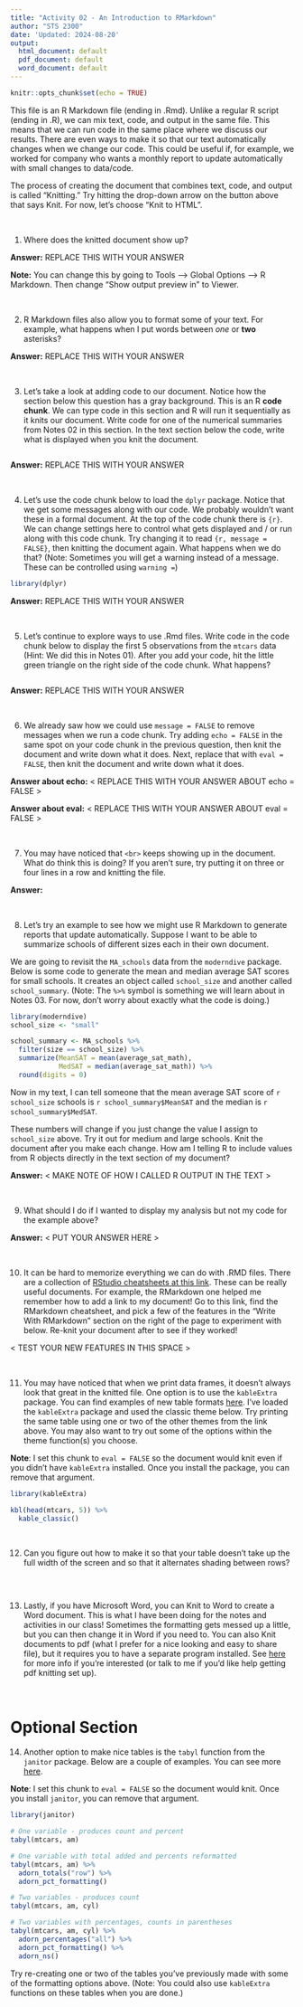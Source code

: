 ```yaml
---
title: "Activity 02 - An Introduction to RMarkdown"
author: "STS 2300"
date: 'Updated: 2024-08-20'
output:
  html_document: default
  pdf_document: default
  word_document: default
---
```


```r
knitr::opts_chunk$set(echo = TRUE)
```

This file is an R Markdown file (ending in .Rmd). Unlike a regular R script (ending in .R), we can mix text, code, and output in the same file. This means that we can run code in the same place where we discuss our results. There are even ways to make it so that our text automatically changes when we change our code. This could be useful if, for example, we worked for company who wants a monthly report to update automatically with small changes to data/code.

The process of creating the document that combines text, code, and output is called "Knitting." Try hitting the drop-down arrow on the button above that says Knit. For now, let's choose "Knit to HTML".

<br>


1. Where does the knitted document show up?

**Answer:** REPLACE THIS WITH YOUR ANSWER

**Note:** You can change this by going to Tools --> Global Options --> R Markdown. Then change "Show output preview in" to Viewer.

<br>


2. R Markdown files also allow you to format some of your text. For example, what happens when I put words between *one* or **two** asterisks?

**Answer:** REPLACE THIS WITH YOUR ANSWER

<br>


3. Let's take a look at adding code to our document. Notice how the section below this question has a gray background. This is an R **code chunk**. We can type code in this section and R will run it sequentially as it knits our document. Write code for one of the numerical summaries from Notes 02 in this section. In the text section below the code, write what is displayed when you knit the document.

```r

```

**Answer:** REPLACE THIS WITH YOUR ANSWER

<br>


4. Let's use the code chunk below to load the `dplyr` package. Notice that we get some messages along with our code. We probably wouldn't want these in a formal document. At the top of the code chunk there is `{r}`. We can change settings here to control what gets displayed and / or run along with this code chunk. Try changing it to read `{r, message = FALSE}`, then knitting the document again. What happens when we do that? (Note: Sometimes you will get a warning instead of a message. These can be controlled using `warning =`)

```r
library(dplyr)
```

**Answer:** REPLACE THIS WITH YOUR ANSWER

<br>


5. Let's continue to explore ways to use .Rmd files. Write code in the code chunk below to display the first 5 observations from the `mtcars` data (Hint: We did this in Notes 01). After you add your code, hit the little green triangle on the right side of the code chunk. What happens?

```r

```

**Answer:** REPLACE THIS WITH YOUR ANSWER

<br>


6. We already saw how we could use `message = FALSE` to remove messages when we run a code chunk. Try adding `echo = FALSE` in the same spot on your code chunk in the previous question, then knit the document and write down what it does. Next, replace that with `eval = FALSE`, then knit the document and write down what it does.

**Answer about echo:** < REPLACE THIS WITH YOUR ANSWER ABOUT echo = FALSE >

**Answer about eval:** < REPLACE THIS WITH YOUR ANSWER ABOUT eval = FALSE >

<br>


7. You may have noticed that `<br>` keeps showing up in the document. What do think this is doing? If you aren't sure, try putting it on three or four lines in a row and knitting the file.

**Answer:**

<br>


8. Let's try an example to see how we might use R Markdown to generate reports that update automatically. Suppose I want to be able to summarize schools of different sizes each in their own document.

We are going to revisit the `MA_schools` data from the `moderndive` package. Below is some code to generate the mean and median average SAT scores for small schools. It creates an object called `school_size` and another called `school_summary`. (Note: The `%>%` symbol is something we will learn about in Notes 03. For now, don't worry about exactly what the code is doing.)

```r
library(moderndive)
school_size <- "small"

school_summary <- MA_schools %>%
  filter(size == school_size) %>%
  summarize(MeanSAT = mean(average_sat_math), 
            MedSAT = median(average_sat_math)) %>%
  round(digits = 0)
```

Now in my text, I can tell someone that the mean average SAT score of `r school_size` schools is `r school_summary$MeanSAT` and the median is `r school_summary$MedSAT`. 

These numbers will change if you just change the value I assign to `school_size` above. Try it out for medium and large schools. Knit the document after you make each change. How am I telling R to include values from R objects directly in the text section of my document?

**Answer:** < MAKE NOTE OF HOW I CALLED R OUTPUT IN THE TEXT >

<br>


9. What should I do if I wanted to display my analysis but not my code for the example above?

**Answer:** < PUT YOUR ANSWER HERE >

<br>


10. It can be hard to memorize everything we can do with .RMD files. There are a collection of [RStudio cheatsheets at this link](https://www.rstudio.com/resources/cheatsheets/). These can be really useful documents. For example, the RMarkdown one helped me remember how to add a link to my document! Go to this link, find the RMarkdown cheatsheet, and pick a few of the features in the "Write With RMarkdown" section on the right of the page to experiment with below. Re-knit your document after to see if they worked!

< TEST YOUR NEW FEATURES IN THIS SPACE >

<br>


11. You may have noticed that when we print data frames, it doesn't always look that great in the knitted file. One option is to use the `kableExtra` package. You can find examples of new table formats [here](https://cran.r-project.org/web/packages/kableExtra/vignettes/awesome_table_in_html.html). I've loaded the `kableExtra` package and used the classic theme below. Try printing the same table using one or two of the other themes from the link above. You may also want to try out some of the options within the theme function(s) you choose.

**Note**: I set this chunk to `eval = FALSE` so the document would knit even if you didn't have `kableExtra` installed. Once you install the package, you can remove that argument.

```r
library(kableExtra)

kbl(head(mtcars, 5)) %>%
  kable_classic()
```

<br>


12. Can you figure out how to make it so that your table doesn't take up the full width of the screen and so that it alternates shading between rows?

```r

```

<br>


13. Lastly, if you have Microsoft Word, you can Knit to Word to create a Word document. This is what I have been doing for the notes and activities in our class! Sometimes the formatting gets messed up a little, but you can then change it in Word if you need to. You can also Knit documents to pdf (what I prefer for a nice looking and easy to share file), but it requires you to have a separate program installed. See [here](https://yihui.org/tinytex/) for more info if you're interested (or talk to me if you'd like help getting pdf knitting set up).

<br>



# Optional Section

14. Another option to make nice tables is the `tabyl` function from the `janitor` package. Below are a couple of examples. You can see more [here](https://cran.r-project.org/web/packages/janitor/vignettes/tabyls.html).

**Note**: I set this chunk to `eval = FALSE` so the document would knit. Once you install `janitor`, you can remove that argument.

```r
library(janitor)

# One variable - produces count and percent
tabyl(mtcars, am)

# One variable with total added and percents reformatted
tabyl(mtcars, am) %>%
  adorn_totals("row") %>%
  adorn_pct_formatting()

# Two variables - produces count
tabyl(mtcars, am, cyl)

# Two variables with percentages, counts in parentheses
tabyl(mtcars, am, cyl) %>%
  adorn_percentages("all") %>%
  adorn_pct_formatting() %>%
  adorn_ns()
```

Try re-creating one or two of the tables you've previously made with some of the formatting options above. (Note: You could also use `kableExtra` functions on these tables when you are done.)

```r

```
